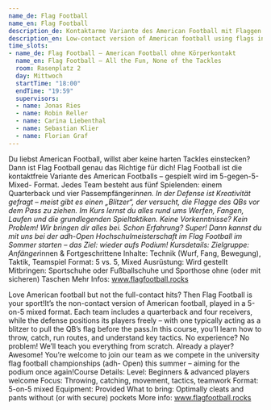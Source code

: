 ```yaml
---
name_de: Flag Football
name_en: Flag Football
description_de: Kontaktarme Variante des American Football mit Flaggen statt Tackles.
description_en: Low-contact version of American football using flags instead of tackles.
time_slots:
- name_de: Flag Football – American Football ohne Körperkontakt
  name_en: Flag Football – All the Fun, None of the Tackles
  room: Rasenplatz 2
  day: Mittwoch
  startTime: "18:00"
  endTime: "19:59"
  supervisors:
  - name: Jonas Ries
  - name: Robin Reller
  - name: Carina Liebenthal
  - name: Sebastian Klier
  - name: Florian Graf
---
```


<Locale value="de">
 

 Du liebst American Football, willst aber keine harten Tackles einstecken? Dann
ist Flag Football genau das Richtige für dich! Flag Football ist die
kontaktfreie Variante des American Footballs – gespielt wird im 5-gegen-5-Mixed-
Format. Jedes Team besteht aus fünf Spielenden: einem Quarterback und vier
Passempfänger*innen. In der Defense ist Kreativität gefragt – meist gibt es
einen „Blitzer“, der versucht, die Flagge des QBs vor dem Pass zu ziehen. Im
Kurs lernst du alles rund ums Werfen, Fangen, Laufen und die grundlegenden
Spieltaktiken. Keine Vorkenntnisse? Kein Problem! Wir bringen dir alles bei.
Schon Erfahrung? Super! Dann kannst du mit uns bei der adh-Open
Hochschulmeisterschaft im Flag Football im Sommer starten – das Ziel: wieder
aufs Podium! Kursdetails:   Zielgruppe: Anfänger*innen &amp; Fortgeschrittene
Inhalte: Technik (Wurf, Fang, Bewegung), Taktik, Teamspiel   Format: 5 vs. 5,
Mixed   Ausrüstung: Wird gestellt   Mitbringen: Sportschuhe oder Fußballschuhe
und Sporthose ohne (oder mit sicheren) Taschen   Mehr Infos:
www.flagfootball.rocks

</Locale>
<Locale value="en">
 

 Love American football but not the full-contact hits? Then Flag Football is your
sport!It’s the non-contact version of American football, played in a 5-on-5
mixed format. Each team includes a quarterback and four receivers, while the
defense positions its players freely – with one typically acting as a blitzer to
pull the QB’s flag before the pass.In this course, you’ll learn how to throw,
catch, run routes, and understand key tactics. No experience? No problem! We’ll
teach you everything from scratch. Already a player? Awesome! You’re welcome to
join our team as we compete in the university flag football championships (adh-
Open) this summer – aiming for the podium once again!Course Details:      Level:
Beginners &amp; advanced players welcome   Focus: Throwing, catching, movement,
tactics, teamwork   Format: 5-on-5 mixed   Equipment: Provided   What to
bring:&nbsp;Optimally cleats and pants without (or with secure) pockets   More
info: www.flagfootball.rocks

</Locale>
